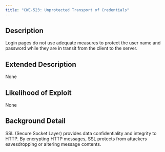 ```yaml
---
title: "CWE-523: Unprotected Transport of Credentials"
---
```


## Description
Login pages do not use adequate measures to protect the user name and password while they are in transit from the client to the server.

## Extended Description
None

## Likelihood of Exploit
None

## Background Detail
SSL (Secure Socket Layer) provides data confidentiality and integrity to HTTP. By encrypting HTTP messages, SSL protects from attackers eavesdropping or altering message contents.
        
